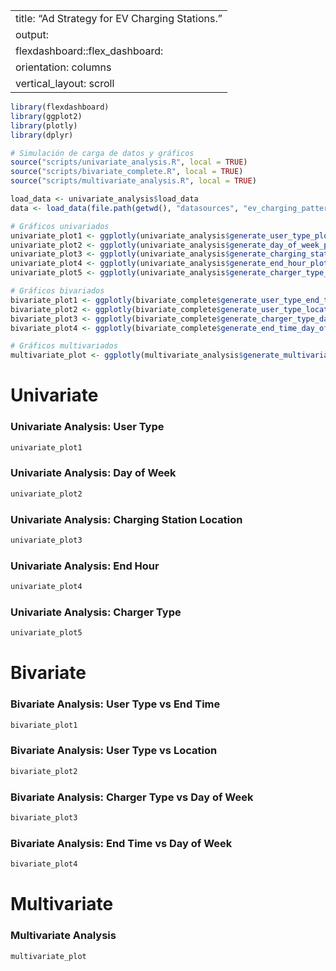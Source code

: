 
---
title: "Ad Strategy for EV Charging Stations. "
output:
  flexdashboard::flex_dashboard:
    orientation: columns
    vertical_layout: scroll
---

```r
library(flexdashboard)
library(ggplot2)
library(plotly)
library(dplyr)

# Simulación de carga de datos y gráficos
source("scripts/univariate_analysis.R", local = TRUE)
source("scripts/bivariate_complete.R", local = TRUE)
source("scripts/multivariate_analysis.R", local = TRUE)

load_data <- univariate_analysis$load_data
data <- load_data(file.path(getwd(), "datasources", "ev_charging_patterns.csv"))

# Gráficos univariados
univariate_plot1 <- ggplotly(univariate_analysis$generate_user_type_plot(data))
univariate_plot2 <- ggplotly(univariate_analysis$generate_day_of_week_plot(data))
univariate_plot3 <- ggplotly(univariate_analysis$generate_charging_station_location_plot(data))
univariate_plot4 <- ggplotly(univariate_analysis$generate_end_hour_plot(data))
univariate_plot5 <- ggplotly(univariate_analysis$generate_charger_type_plot(data))

# Gráficos bivariados
bivariate_plot1 <- ggplotly(bivariate_complete$generate_user_type_end_time_plot(data))
bivariate_plot2 <- ggplotly(bivariate_complete$generate_user_type_location_plot(data))
bivariate_plot3 <- ggplotly(bivariate_complete$generate_charger_type_day_of_week_plot(data))
bivariate_plot4 <- ggplotly(bivariate_complete$generate_end_time_day_of_week_plot(data))

# Gráficos multivariados
multivariate_plot <- ggplotly(multivariate_analysis$generate_multivariate_plot(data))
```

Univariate
======================================================

### Univariate Analysis: User Type
```r
univariate_plot1
```

### Univariate Analysis: Day of Week
```r
univariate_plot2
```

### Univariate Analysis: Charging Station Location
```r
univariate_plot3
```

### Univariate Analysis: End Hour
```r
univariate_plot4
```

### Univariate Analysis: Charger Type
```r
univariate_plot5
```

Bivariate
======================================================

### Bivariate Analysis: User Type vs End Time
```r
bivariate_plot1
```

### Bivariate Analysis: User Type vs Location
```r
bivariate_plot2
```

### Bivariate Analysis: Charger Type vs Day of Week
```r
bivariate_plot3
```

### Bivariate Analysis: End Time vs Day of Week
```r
bivariate_plot4
```

Multivariate
======================================================

### Multivariate Analysis
```r
multivariate_plot
```
